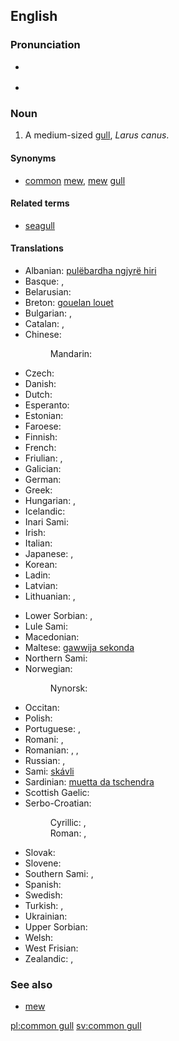 {{wikipedia}}
==English==

===Pronunciation===
* {{a|RP}} {{IPA|/ˈkɒmən ˌɡʌl/}}
* {{a|US}} {{IPA|/ˈkɑːmən ˌɡʌl/}}

===Noun===
{{en-noun|head=[[common]] [[gull]]}}

# A medium-sized [[gull]], ''Larus canus''.

====Synonyms====
* [[common]] [[mew]], [[mew]] [[gull]]

====Related terms====
* [[seagull]]

====Translations====
{{trans-top|''Larus canus''}}
* Albanian: [[pulëbardha ngjyrë hiri]]
* Basque: {{t-|eu|kaio}}, {{t-|eu|antxeta}}
* Belarusian: {{t-|be|чайка}}
* Breton: [[gouelan louet]]
* Bulgarian: {{t-|bg|чайка буревестница|sc=Cyrl}}, {{t+|bg|чайка|tr=čajka|sc=Cyrl}}
* Catalan: {{t-|ca|gavina|f}}, {{t-|ca|gavià|m}}
* Chinese:
*: Mandarin: {{t-|cmn|海鸥|sc=Hani}}
* Czech: {{t-|cs|racek bouřní}}
* Danish: {{t-|da|stormmåge}}
* Dutch: {{t-|nl|stormmeeuw|f}}
* Esperanto: {{t-|eo|griza mevo}}
* Estonian: {{t-|et|kalakajakas}}
* Faroese: {{t-|fo|skatumási}}
* Finnish: {{t+|fi|kalalokki}}
* French: {{t+|fr|goéland cendré}}
* Friulian: {{tø|fur|cocâl}}, {{tø|fur|smurgnic}}
* Galician: {{t-|gl|gaivota papoia|f}}
* German: {{t+|de|Sturmmöwe|f}}
* Greek: {{t+|el|γλάρος}}
* Hungarian: {{t+|hu|viharsirály}}, {{t+|hu|sirály}}
* Icelandic: {{t+|is|stormmáfur}}
* Inari Sami: {{tø|smn|päiski}}
* Irish: {{t-|ga|faoileán}}
* Italian: {{t+|it|gavina}}
* Japanese: {{t-|ja|カモメ|sc=Jpan}}, {{t+|ja|鴎|tr=kamome|sc=Jpan}}
* Korean: {{t+|ko|갈매기|tr=galmaegi}}
* Ladin: {{tø|lld|gabian}}
* Latvian: {{t-|lv|kajaks}}
* Lithuanian: {{t-|lt|paprastasis kiras}}, {{t+|lt|kiras}}
{{trans-mid}}
* Lower Sorbian: {{tø|dsb|ryborak}}, {{tø|dsb|rybornik}}
* Lule Sami: {{tø|smj|guolleskávlle}}
* Macedonian: {{t-|mk|сив галеб|tr=siv galeb}}
* Maltese: [[gawwija sekonda]]
* Northern Sami: {{tø|se|báiski}}
* Norwegian: {{t-|no|fiskemåke}}
*: Nynorsk: {{t-|nn|fiskemåse}}
* Occitan: {{t+|oc|gavian}}
* Polish: {{t-|pl|mewa pospolita}}
* Portuguese: {{t-|pt|gaivota-parda}}, {{t+|pt|gaivota}}
* Romani: {{tø|rom|chayka|f}}, {{tø|rom|chirikli-mariaki|f}}
* Romanian: {{t-|ro|ucau marinu}}, {{t+|ro|laru}}, {{t+|ro|gavina}}
* Russian: {{t-|ru|сизая чайка|sc=Cyrl}}, {{t+|ru|чайка|tr=čajka|sc=Cyrl}}
* Sami: [[skávli]]
* Sardinian: [[muetta da tschendra]]
* Scottish Gaelic: {{t-|gd|faoileag}}
* Serbo-Croatian:
*: Cyrillic: {{t-|sh|сиви галеб}}, {{t-|sh|бурни галеб}}
*: Roman: {{t-|sh|sivi galeb}}, {{t-|sh|burni galeb}}
* Slovak: {{t-|sk|čajka sivá}}
* Slovene: {{t-|sl|sivi galeb}}
* Southern Sami: {{tø|sma|guelie-moevse}}, {{tø|sma|muevse}}
* Spanish: {{t+|es|gaviota|f}}
* Swedish: {{t+|sv|fiskmås|c}}
* Turkish: {{t+|tr|küçük gümüş martı}}, {{t+|tr|dalgıç}}
* Ukrainian: {{t-|uk|чайка|tr=čajka}}
* Upper Sorbian: {{t-|hsb|tonuška}}
* Welsh: {{t-|cy|y gweunydd}}
* West Frisian: {{t+|fy|unwaarsfûgel}}
* Zealandic: {{tø|zea|Sturmmeêuwe}}, {{tø|zea|sturmmeêuwe}}
{{trans-bottom}}

===See also===
* [[mew]]

[[pl:common gull]]
[[sv:common gull]]